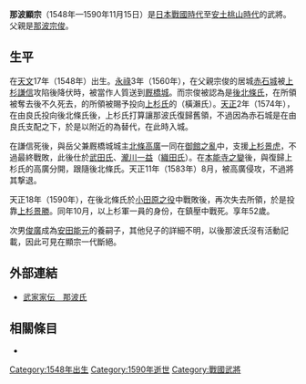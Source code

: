 {{unreferenced|time=2016-10-22T17:23:34+00:00}}
{{日本武士
|名稱= 那波 顯宗
|圖片名稱= 
|圖片大小= 
|圖片說明= 
|時代= [[日本戰國時代|日本戰國時代]]—[[安土桃山時代|安土桃山時代]]
|出生日期= [[天文_(後奈良天皇)|天文]]17年（1548年）
|出生地點= 
|逝世日期= [[天正_(日本)|天正]]18年10月18日（1590年11月15日）
|逝世地點= 
|假名= 
|羅馬字= 
|幼名= 
|改名= 
|别名= 次郎（通稱）
|諡号= 
|神号= 
|戒名= 
|洗禮名= 
|墓所= 
|朝廷官位= [[駿河守|駿河守]]
|幕府職位= 
|主君= [[上杉謙信|上杉謙信]]→[[上杉景虎|景虎]]→[[武田勝賴|武田勝賴]]→[[瀧川一益|瀧川一益]]→[[北條氏政|北條氏政]]→[[上杉景勝|上杉景勝]]
|藩= 
|氏族= {{tsl|ja|那波氏}}
|父母= 父：[[那波宗俊|那波宗俊]]
|養父= 
|養母= 
|兄弟= 
|姐妹= 
|正室= [[北條高廣|北條高廣]]的女兒
|側室= 
|嗣子= [[那波宗安|宗安]]、[[安田俊廣|安田俊廣]]
|嗣女= [[長尾景治|長尾景治]]室
|養子= 
|養女= 
}}
{{japanese|japanese=那波 顕宗|kana=なわ あきむね|romaji=Nawa Akimune|舊寫=那波 顯宗}}
'''那波顯宗'''（1548年—1590年11月15日）是[[日本戰國時代|日本戰國時代]]至[[安土桃山時代|安土桃山時代]]的武將。父親是[[那波宗俊|那波宗俊]]。

== 生平 ==
在[[天文_(後奈良天皇)|天文]]17年（1548年）出生。[[永祿|永祿]]3年（1560年），在父親宗俊的居城[[赤石城|赤石城]]被[[上杉謙信|上杉謙信]]攻陷後降伏時，被當作人質送到[[厩橋城|厩橋城]]。而宗俊被認為是[[後北條氏|後北條氏]]，在所領被奪去後不久死去，{{tsl|ja|那波氏}}的所領被賜予投向[[上杉氏|上杉氏]]的{{tsl|ja|由良氏}}（橫瀨氏）。[[天正_(日本)|天正]]2年（1574年），在由良氏投向後北條氏後，上杉氏打算讓那波氏復歸舊領，不過因為赤石城是在由良氏支配之下，於是以附近的{{tsl|ja|今村城}}為替代，在此時入城。

在謙信死後，與岳父兼厩橋城城主[[北條高廣|北條高廣]]一同在[[御館之亂|御館之亂]]中，支援[[上杉景虎|上杉景虎]]，不過最終戰敗，此後仕於[[武田氏|武田氏]]、[[瀧川一益|瀧川一益]]（[[織田氏|織田氏]]）。在[[本能寺之變|本能寺之變]]後，與復歸上杉氏的高廣分開，跟隨後北條氏。天正11年（1583年）8月，被高廣侵攻，不過將其撃退。

天正18年（1590年），在後北條氏於[[小田原之役|小田原之役]]中戰敗後，再次失去所領，於是投靠[[上杉景勝|上杉景勝]]。同年10月，以上杉軍一員的身份，在鎮壓{{tsl|ja|仙北一揆}}中戰死。享年52歲。

次男[[安田俊廣|俊廣]]成為[[安田能元|安田能元]]的養嗣子，其他兒子的詳細不明，以後那波氏沒有活動記載，因此可見在顯宗一代斷絕。

== 外部連結 ==
*[http://www2.harimaya.com/sengoku/html/naha_k.html 武家家伝＿那波氏] {{Wayback|url=http://www2.harimaya.com/sengoku/html/naha_k.html |date=20200205004034 }}

== 相關條目 ==
*{{tsl|ja|那波氏}}

[[Category:1548年出生|Category:1548年出生]]
[[Category:1590年逝世|Category:1590年逝世]]
[[Category:戰國武將|Category:戰國武將]]